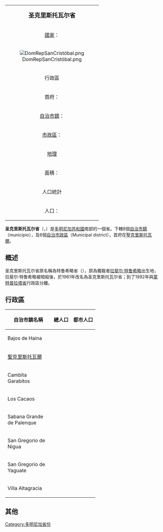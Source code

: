 {| class="infobox bordered" align=right cellpadding=4 cellspacing=0 width=275 style="clear:right; margin: 0 0 1em 1em; background: #f9f9f9; font-size: 95%;"
|-
|colspan=2 align=center bgcolor="#BFDFFF"|<big>'''圣克里斯托瓦尔省'''</big>
|-
|[[國家|國家]]：|| [[多明尼加共和國|多明尼加共和國]]
|-
! colspan="3" | [[File:DomRepSanCristóbal.png|center]]
|-
!colspan=2 align=center bgcolor="#BFDFFF"|行政區
|-
|首府：||[[聖克里斯托瓦爾_(多明尼加共和國)|聖克里斯托瓦爾]]
|-
|[[自治市鎮|自治市鎮]]：||8個 
|-
|[[市轄區|市政區]]：||6個
|-
!colspan=2 align=center bgcolor="#BFDFFF"|[[地理|地理]]
|-
|面積：||1265,77 km² 
|-
!colspan=2 align=center bgcolor="#BFDFFF"|人口統計
|-
|人口：||784,898人（2008年統計）
|}

'''圣克里斯托瓦尔省'''（{{lang-es|Provincia de San Cristóbal}}，{{IPA-es|ˈsaŋ kɾisˈtoβal}}）是[[多明尼加共和國|多明尼加共和國]]南部的一個省。下轄8個[[自治市鎮|自治市鎮]]（municipio），及6個[[市轄區|自治市政區]]（Municipal district），首府在[[聖克里斯托瓦爾_(多明尼加)|聖克里斯托瓦爾]]。

==概述==
圣克里斯托瓦尔省原名稱為特鲁希略省（{{lang-es|Provincia de Trujillo}}），原為獨裁者[[拉斐尔·特鲁希略|拉斐尔·特鲁希略]]出生地，拉斐尔·特鲁希略被暗殺後，於1961年改名為圣克里斯托瓦尔省；到了1992年與[[蒙特普拉塔省|蒙特普拉塔省]]行政區分離。

==行政區==
{| class="wikitable sortable" style="text-align:right; font-size:95%;"
!width="135px"| 自治市鎮名稱
! 總人口  !! 都市人口
|-
|align="left"| Bajos de Haina
| {{nts|90148}} || {{nts|79865}}   
|-
|align="left"| [[聖克里斯托瓦爾_(多明尼加)|聖克里斯托瓦爾]]
| {{nts|397410}} || {{nts|305042}}    
|-
|align="left"| Cambita Garabitos
| {{nts|34589}} || {{nts|19000}}   
|-
|align="left"| Los Cacaos
| {{nts|19848}} || {{nts|5898}}    
|-
|align="left"| Sabana Grande de Palenque 
| {{nts|20178}} || {{nts|6897}}    
|-
|align="left"| San Gregorio de Nigua
| {{nts|45898}} || {{nts|21911}}    
|-
|align="left"| San Gregorio de Yaguate 
| {{nts|78689}} || {{nts|29768}}    
|-
|align="left"| Villa Altagracia
| {{nts|98138}} || {{nts|45964}} 
|}

==其他==

{{多明尼加共和國各省}}
[[Category:多明尼加省份|Category:多明尼加省份]]